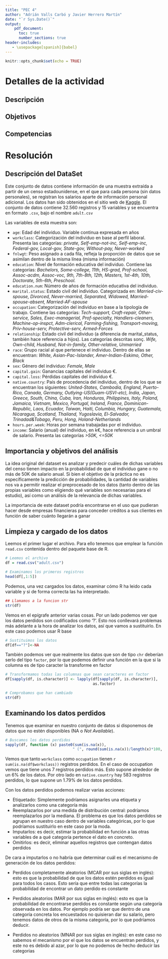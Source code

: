 ```yaml
---
title: "PEC 4"
author: "Adrián Valls Carbó y Javier Herrero Martín"
date: "`r Sys.Date()`"
output: 
    pdf_document:
      toc: true
      number_sections: true
header-includes: 
   - \usepackage[spanish]{babel}
---
```


```r
knitr::opts_chunk$set(echo = TRUE)
```

# Detalles de la actividad

## Descripción 

## Objetivos

## Competencias


# Resolución 

## Descripción del DataSet

Este conjunto de datos contiene información de una muestra extraída a partir de un censo estadounidense, en el que para
cada persona (sin datos personales), se registran los salarios aparte de información personal adicional. Los datos han sido obtenidos en el sitio web de [Kaggle](https://www.kaggle.com/datasets/wenruliu/adult-income-dataset). El conjunto de datos contiene 32.560 registros y 15 variables y se encuentra en formato `.csv`, bajo el nombre `adult.csv`

Las variables de esta muestra son:

* `age`: Edad del individuo. Variable continua expresada en años
* `workclass`: Categorización del individuo en base al perfil laboral. Presenta las categorías: *private,  Self-emp-not-inc, Self-emp-inc, Federal-gov, Local-gov, State-gov, Without-pay, Never-worked*
* `fnlwgt`: Peso asignado a cada fila, refleja la proporción de datos que se asimilan dentro de la misma línea (misma información)
* `education`: Nivel de formación educativa del individuo. Contiene las categorías: *Bachelors, Some-college, 11th, HS-grad, Prof-school, Assoc-acdm, Assoc-voc, 9th, 7th-8th, 12th, Masters, 1st-4th, 10th, Doctorate, 5th-6th, Preschool.*
* `education.num`: Número de años de formación educativa del individuo.
* `marital.status`: Estado civil del individuo. Categorizada en: *Married-civ-spouse, Divorced, Never-married, Separated, Widowed, Married-spouse-absent, Married-AF-spouse*
* `occupation`: Categorización del individuo en base a la tipología de trabajo. Contiene las categorías: *Tech-support, Craft-repair, Other-service, Sales, Exec-managerial, Prof-specialty, Handlers-cleaners, Machine-op-inspct, Adm-clerical, Farming-fishing, Transport-moving, Priv-house-serv, Protective-serv, Armed-Forces*
* `relationship`: Estado civil del individuo (a diferencia de marital_status, también hace referencia a hijos). Las categorías descritas sonç. *Wife, Own-child, Husband, Not-in-family, Other-relative, Unmarried*
* `race`: Grupo racial al que pertenece el individuo. Dentro de ellas se encuentran: *White, Asian-Pac-Islander, Amer-Indian-Eskimo, Other, Black*
* `sex`: Género del individuo: *Female, Male*
* `capital.gain`: Ganancias capitales del individuo €.
* `capital.loss`: Pérdidas capitales del individuo €.
* `native.country`: País de procedencia del individuo, dentro de los que se encuentran los siguientes: *United-States, Cambodia, England, Puerto-Rico, Canada, Germany, Outlying-US(Guam-USVI-etc), India, Japan, Greece, South, China, Cuba, Iran, Honduras, Philippines, Italy, Poland, Jamaica, Vietnam, Mexico, Portugal, Ireland, France, Dominican-Republic, Laos, Ecuador, Taiwan, Haiti, Columbia, Hungary, Guatemala, Nicaragua, Scotland, Thailand, Yugoslavia, El-Salvador, Trinadad&Tobago, Peru, Hong, Holand-Netherlands*
* `hours.per.week`: Horas por semana trabajadas por el individuo.
* `income`: Salario (anual) del individuo, en k€, hace referencia a un umbral de salario. Presenta las categorías *>50K, <=50K*


## Importancia y objetivos del análisis

La idea original del dataset es analizar y predecir cuáles de dichas variables del censo tienen impacto en la probabilidad de que el individuo gane o no más de 50K de salario anual.
Si bien el objetivo de la práctica no es específicamente la predicción de probabilidades, la cantidad de variables nos va a permitir realizar el  preprocesado de los datos (tanto dentro de las propias variables como eligiendo qué variables son necesarias para el estudio), así como un  análisis de la relevancia de dichas variables.  

La importancia de este dataset podría encontrarse en el uso que pudieran hacer desde empresas financieras para conceder créditos a sus clientes en función de saber cuánto llegarán a ganar


## Limpieza y cargado de los datos

Leemos el primer lugar el archivo. Para ello tenemos que emplear la función `read.csv` contenida dentro del paquete base de R.

```r
# Leemos el archivo
df = read.csv("adult.csv")

# Examinamos los primeros registros 
head(df[,1:5])
```

Podemos, una vez cargados los datos, examinar cómo R ha leido cada variable y si de forma correcta las ha interpretado.

```r
## Llamamos a la funcion str
str(df)
```

Vemos en el epígrafe anterior varias cosas. Por un lado podemos ver que los datos perdidos son codificados como '?'. Esto nos conllevará problemas más adelante a la hora de analizar los datos, así que vamos a sustituirlo. En este caso podemos usar R base

```r
# Sustituimos los datos
df[df=="?"]<-NA
```

También podemos ver que realmente los datos que son de tipo `chr` deberían serlo del tipo `factor`, por lo que podemos definir una función en la que si la columna es de tipo caracter la transforme en factor

```r
# Transformamos todas las columnas que sean caracteres en factor
df[sapply(df, is.character)] <- lapply(df[sapply(df, is.character)], 
                                       as.factor)

# Comprobamos que han cambiado
str(df)
```



## Examinando los datos perdidos

Tenemos que examinar en nuestro conjunto de datos si disponemos de datos que no estén disponibles (NA o *Not Available*).

```r
# Buscamos los datos perdidos
sapply(df, function (x) paste0(sum(is.na(x)), 
                              " (", round(sum(is.na(x))/length(x)*100, 2), "%)"))

```

Vemos que tanto `workclass` como `occupation` tienen `r sum(is.na(df$workclass))` registros perdidos. En el caso de occupation vemos que tiene unos 7 registros perdidos más. Esto supone alrededor de un 6% de los datos. Por otro lado en `native.country` hay 583 registros perdidos, lo que supone un 1.79% de los datos perdidos.


Con los datos perdidos podemos realizar varias acciones:

* Etiquetado: Simplemente podríamos asignarles una etiqueta y analizarlos como una categoría más 
* Reemplazarlos por una medida de distribución central: podríamos reemplazarlos por la mediana. El problema es que los datos perdidos se agrupan en nuestro caso dentro de variables categóricas, por lo que podríamos sustituirlo en este caso por la moda. 
* Imputarlos: es decir, estimar la probabilidad en función a las otras variables de a qué categoría pertence el dato en concreto. 
* Omitirlos: es decir, eliminar aquellos registros que contengan datos perdidos

De cara a imputarlos o no habría que determinar cuál es el mecanismo de generación de los datos perdidos:

* Perdidos completamente aleatorios (MCAR por sus siglas en inglés): esto es que la probabilidad de que los datos estén perdidos es igual para todos los casos. Esto sería que entre todas las categorías la probabilidad de encontrar un dato perdido es constante

* Perdidos aleatorios (MAR por sus siglas en inglés): esto es que la probabilidad de encontrarse perdidos es constante según una categoría observada en los datos. Por ejemplo podría ser que dentro de una categoría concreta los encuestados no quisieran dar su salario, pero tenemos datos de otros de la misma categoría, por lo que podríamos deducir. 

* Perdidos no aleatorios (MNAR por sus siglas en inglés): en este caso no sabemos el mecanismo por el que los datos se encuentran perdidos, y este no es debido al azar, por lo que no podemos de hecho deducir las categorias 


